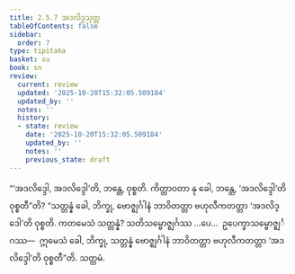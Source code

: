 ```yaml
---
title: 2.5.7 အဒလိဒ္ဒသုတ္တ
tableOfContents: false
sidebar:
  order: 7
type: tipitaka
basket: su
book: sn
review:
  current: review
  updated: '2025-10-20T15:32:05.509184'
  updated_by: ''
  notes: ''
  history:
  - state: review
    date: '2025-10-20T15:32:05.509184'
    updated_by: ''
    notes: ''
    previous_state: draft
---
```



<DynamicBreadcrumb />


<ReviewStatus review={frontmatter.review} showDetails={true} />

<HypothesisAnnotation frontmatter={frontmatter} />

<Division number="228" book="sn" e="ch" v="18" p="312">

<Paragraph number="544" book="sn">
“‘အဒလိဒ္ဒေါ, အဒလိဒ္ဒေါ’တိ, ဘန္တေ, ဝုစ္စတိ. ကိတ္တာဝတာ နု ခေါ, ဘန္တေ, ‘အဒလိဒ္ဒေါ’တိ ဝုစ္စတီ”တိ? “သတ္တန္နံ ခေါ, ဘိက္ခု, ဗောဇ္ဈင်္ဂါနံ ဘာဝိတတ္တာ ဗဟုလီကတတ္တာ ‘အဒလိဒ္ဒေါ’တိ ဝုစ္စတိ. ကတမေသံ သတ္တန္နံ? သတိသမ္ဗောဇ္ဈင်္ဂဿ …ပေ…  ဥပေက္ခာသမ္ဗောဇ္ဈင်္ဂဿ—  ဣမေသံ ခေါ, ဘိက္ခု, သတ္တန္နံ ဗောဇ္ဈင်္ဂါနံ ဘာဝိတတ္တာ ဗဟုလီကတတ္တာ ‘အဒလိဒ္ဒေါ’တိ ဝုစ္စတီ”တိ.

</Paragraph>
</Division>

<Paragraph number="545" type="center" book="sn">
သတ္တမံ.
</Paragraph>